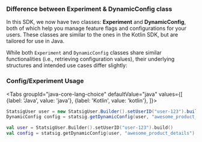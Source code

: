 ### Difference between Experiment & DynamicConfig class

In this SDK, we now have two classes: **Experiment** and **DynamicConfig**, both of which help you manage feature flags and configurations for your users. These classes are similar to the ones in the Kotlin SDK, but are tailored for use in Java.

While both `Experiment` and `DynamicConfig` classes share similar functionalities (i.e., retrieving configuration values), their underlying structures and intended use cases differ slightly:

### Config/Experiment Usage


<Tabs
  groupId="java-core-lang-choice"
  defaultValue="java"
  values={[
    {label: 'Java', value: 'java'},
    {label: 'Kotlin', value: 'kotlin'},
  ]}>
  <TabItem value="java">

```java
StatsigUser user = new StatsigUser.Builder().setUserID("user-123").build();
DynamicConfig config = statsig.getDynamicConfig(user, "awesome_product_details");
```

  </TabItem>
  <TabItem value="kotlin">

```kotlin
val user = StatsigUser.Builder().setUserID("user-123").build()
val config = statsig.getDynamicConfig(user, "awesome_product_details")
```

  </TabItem>
</Tabs>
